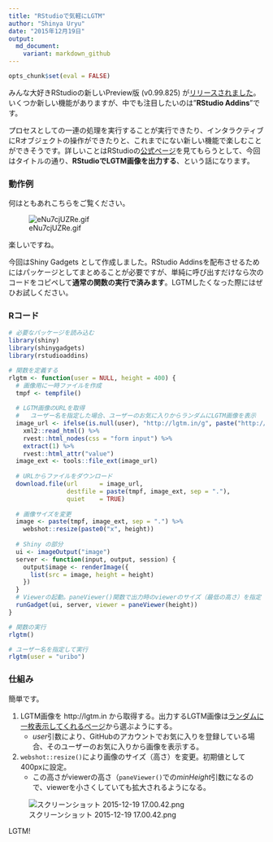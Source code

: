 ```yaml
---
title: "RStudioで気軽にLGTM"
author: "Shinya Uryu"
date: "2015年12月19日"
output: 
  md_document:
    variant: markdown_github
---
```


```r
opts_chunk$set(eval = FALSE)
```

みんな大好きRStudioの新しいPreview版 (v0.99.825) が[リリースされました](https://www.rstudio.com/products/rstudio/download/preview/)。いくつか新しい機能がありますが、中でも注目したいのは"**RStudio Addins**"です。

プロセスとしての一連の処理を実行することが実行できたり、インタラクティブにRオブジェクトの操作ができたりと、これまでにない新しい機能で楽しむことができそうです。詳しいことはRStudioの[公式ページ](http://rstudio.github.io/rstudioaddins/)を見てもらうとして、今回はタイトルの通り、**RStudioでLGTM画像を出力する**、という話になります。

### 動作例

何はともあれこちらをご覧ください。

![eNu7cjUZRe.gif](https://qiita-image-store.s3.amazonaws.com/0/19462/cc4d497b-daa4-6d42-f256-5653d97314fe.gif)

楽しいですね。

今回はShiny Gadgets として作成しました。RStudio Addinsを配布させるためにはパッケージとしてまとめることが必要ですが、単純に呼び出すだけなら次のコードをコピペして**通常の関数の実行で済みます**。LGTMしたくなった際にはぜひお試しください。

### Rコード

```r
# 必要なパッケージを読み込む
library(shiny)
library(shinygadgets)
library(rstudioaddins)
```

```r
# 関数を定義する
rlgtm <- function(user = NULL, height = 400) {
  # 画像用に一時ファイルを作成
  tmpf <- tempfile()
  
  # LGTM画像のURLを取得
  #   ユーザー名を指定した場合、ユーザーのお気に入りからランダムにLGTM画像を表示
  image_url <- ifelse(is.null(user), "http://lgtm.in/g", paste("http://lgtm.in/g", user, sep = "/")) %>% 
    xml2::read_html() %>% 
    rvest::html_nodes(css = "form input") %>% 
    extract(1) %>%
    rvest::html_attr("value")
  image_ext <- tools::file_ext(image_url)
  
  # URLからファイルをダウンロード
  download.file(url      = image_url,
                destfile = paste(tmpf, image_ext, sep = "."),
                quiet    = TRUE)
  
  # 画像サイズを変更
  image <- paste(tmpf, image_ext, sep = ".") %>% 
    webshot::resize(paste0("x", height))
  
  # Shiny の部分
  ui <- imageOutput("image")
  server <- function(input, output, session) {
    output$image <- renderImage({
      list(src = image, height = height)
    })
  }
  # Viewerの起動。paneViewer()関数で出力時のviewerのサイズ（最低の高さ）を指定
  runGadget(ui, server, viewer = paneViewer(height))
}
```

```r
# 関数の実行
rlgtm()

# ユーザー名を指定して実行
rlgtm(user = "uribo")
```

### 仕組み

簡単です。

1. LGTM画像を http://lgtm.in から取得する。出力するLGTM画像は[ランダムに一枚表示してくれるページ](http://lgtm.in/g)から選ぶようにする。
    * *user*引数により、GitHubのアカウントでお気に入りを登録している場合、そのユーザーのお気に入りから画像を表示する。
2. `webshot::resize()`により画像のサイズ（高さ）を変更。初期値として400pxに設定。
    * この高さがviewerの高さ（`paneViewer()`での*minHeight*引数になるので、viewerを小さくしていても拡大されるようになる。

![スクリーンショット 2015-12-19 17.00.42.png](https://qiita-image-store.s3.amazonaws.com/0/19462/8f136156-5476-d88c-77f5-a4a21ae46681.png)

LGTM!









